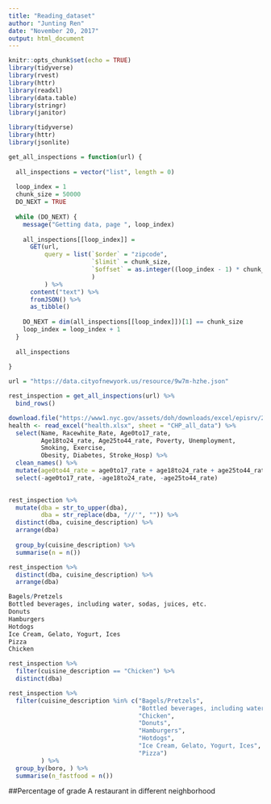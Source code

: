 ```yaml
---
title: "Reading_dataset"
author: "Junting Ren"
date: "November 20, 2017"
output: html_document
---
```


```r
knitr::opts_chunk$set(echo = TRUE)
library(tidyverse)
library(rvest)
library(httr)
library(readxl)
library(data.table)
library(stringr)
library(janitor)
```

```r
library(tidyverse)
library(httr)
library(jsonlite)

get_all_inspections = function(url) {
  
  all_inspections = vector("list", length = 0)
  
  loop_index = 1
  chunk_size = 50000
  DO_NEXT = TRUE
  
  while (DO_NEXT) {
    message("Getting data, page ", loop_index)
    
    all_inspections[[loop_index]] = 
      GET(url,
          query = list(`$order` = "zipcode",
                       `$limit` = chunk_size,
                       `$offset` = as.integer((loop_index - 1) * chunk_size)
                       )
          ) %>%
      content("text") %>%
      fromJSON() %>%
      as_tibble()
    
    DO_NEXT = dim(all_inspections[[loop_index]])[1] == chunk_size
    loop_index = loop_index + 1
  }
  
  all_inspections
  
}

url = "https://data.cityofnewyork.us/resource/9w7m-hzhe.json"

rest_inspection = get_all_inspections(url) %>%
  bind_rows() 


```

```r
download.file("https://www1.nyc.gov/assets/doh/downloads/excel/episrv/2015_CHP_PUD.xlsx", mode="wb", destfile = "health.xlsx")
health <- read_excel("health.xlsx", sheet = "CHP_all_data") %>% 
  select(Name, Racewhite_Rate, Age0to17_rate, 
         Age18to24_rate, Age25to44_rate, Poverty, Unemployment,
         Smoking, Exercise,
         Obesity, Diabetes, Stroke_Hosp) %>% 
  clean_names() %>% 
  mutate(age0to44_rate = age0to17_rate + age18to24_rate + age25to44_rate) %>% 
  select(-age0to17_rate, -age18to24_rate, -age25to44_rate)
  
```


```r
rest_inspection %>%
  mutate(dba = str_to_upper(dba),
         dba = str_replace(dba, "//'", "")) %>%
  distinct(dba, cuisine_description) %>%
  arrange(dba)
  
  group_by(cuisine_description) %>%
  summarise(n = n())

rest_inspection %>%
  distinct(dba, cuisine_description) %>%
  arrange(dba)

Bagels/Pretzels
Bottled beverages, including water, sodas, juices, etc.
Donuts
Hamburgers
Hotdogs
Ice Cream, Gelato, Yogurt, Ices
Pizza
Chicken

rest_inspection %>%
  filter(cuisine_description == "Chicken") %>%
  distinct(dba)

```

```r
rest_inspection %>%
  filter(cuisine_description %in% c("Bagels/Pretzels",
                                    "Bottled beverages, including water, sodas, juices, etc.",
                                    "Chicken",
                                    "Donuts",
                                    "Hamburgers",
                                    "Hotdogs",
                                    "Ice Cream, Gelato, Yogurt, Ices",
                                    "Pizza")
         ) %>%
  group_by(boro, ) %>%
  summarise(n_fastfood = n())
```

##Percentage of grade A restaurant in different neighborhood
```r

```


